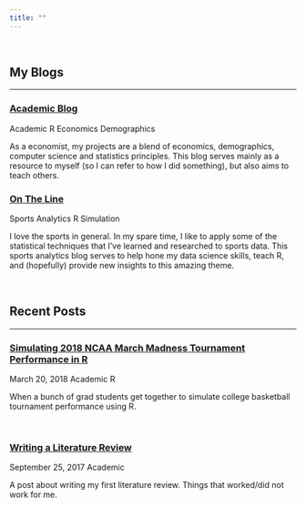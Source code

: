 ```yaml
---
title: ""
---
```


<br>

<!-- MY BLOGS -->

<h2><span class="fa fa-paper-plane-o" aria-hidden="true"></span> My Blogs</h2> 
<hr>

<h3><span class="fa fa-newspaper-o" aria-hidden="true"></span><a href="academicblog.html"> Academic Blog</a></h3> 

<span class="label label-primary">Academic</span>
<span class="label label-default">R</span>
<span class="label label-success">Economics</span>
<span class="label label-warning">Demographics</span>

As a economist, my projects are a blend of economics, demographics, computer science and statistics principles. This blog serves mainly as a resource to myself (so I can refer to how I did something), but also aims to teach others.

<h3><span class="fa fa-newspaper-o" aria-hidden="true"></span><a href="ontheline.html"> On The Line</a></h3> 

<span class="label label-info">Sports Analytics</span>
<span class="label label-default">R</span>
<span class="label label-danger">Simulation</span>

I love the sports in general. In my spare time, I like to apply some of the statistical techniques that I've learned and researched to sports data. This sports analytics blog serves to help hone my data science skills, teach R, and (hopefully) provide new insights to this amazing theme.

<br>

<!-- RECENT POSTS -->

<h2><span class="fa fa-file-text-o" aria-hidden="true"></span> Recent Posts</h2> 
<hr>

<!-- 2018 March Madness -->

<h3><span class="fa fa-sticky-note-o" aria-hidden="true"></span><a href="post-Simulating-2018-NCAA-March-Madness-Tournament-Performance-in-R.html" class="postLink"> Simulating 2018 NCAA March Madness Tournament Performance in R</a></h3>

<span class="glyphicon glyphicon-time"></span> March 20, 2018
<span class="label label-primary">Academic</span>
<span class="label label-default">R</span>

When a bunch of grad students get together to simulate college basketball tournament performance using R.

<br>

<!-- Lit Review -->

<h3><span class="fa fa-sticky-note-o" aria-hidden="true"></span><a href="post-Writing-a-Literature-Review.html" class="postLink"> Writing a Literature Review</a></h3>

<span class="glyphicon glyphicon-time"></span> September 25, 2017
<span class="label label-primary">Academic</span>

A post about writing my first literature review. Things that worked/did not work for me.

<br>


<!-- disqus comment counter LEAVE HERE AT BOTTOM OF INDEX -->
<script id="dsq-count-scr" src="//mattkmiecik.disqus.com/count.js" async></script> 






